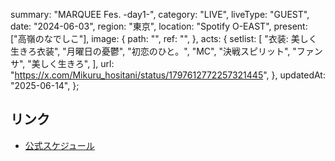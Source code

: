   summary: "MARQUEE Fes. -day1-",
  category: "LIVE",
  liveType: "GUEST",
  date: "2024-06-03",
  region: "東京",
  location: "Spotify O-EAST",
  present: ["高嶺のなでしこ"],
  image: {
    path: "",
    ref: "",
  },
  acts: {
    setlist: [
      "衣装: 美しく生きろ衣装",
      "月曜日の憂鬱",
      "初恋のひと。",
      "MC",
      "決戦スピリット",
      "ファンサ",
      "美しく生きろ",
    ],
    url: "https://x.com/Mikuru_hositani/status/1797612772257321445",
  },
  updatedAt: "2025-06-14",
};

## リンク

- [公式スケジュール](https://takanenonadeshiko.jp/?p=2053)
